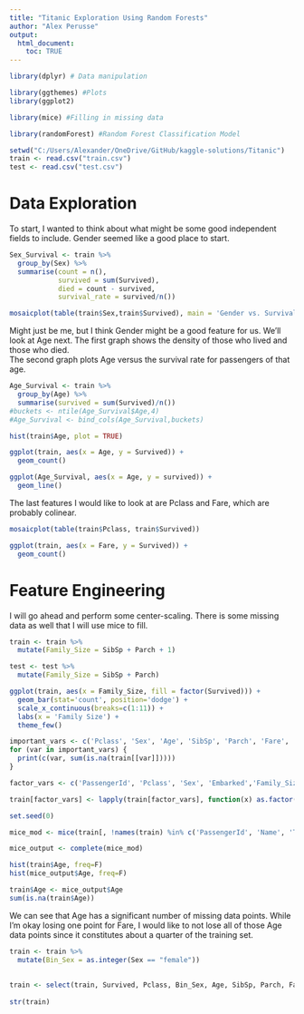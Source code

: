 ```yaml
---
title: "Titanic Exploration Using Random Forests"
author: "Alex Perusse"
output:
  html_document:
    toc: TRUE
---
```


```r
library(dplyr) # Data manipulation

library(ggthemes) #Plots
library(ggplot2)

library(mice) #Filling in missing data

library(randomForest) #Random Forest Classification Model
```

```r
setwd("C:/Users/Alexander/OneDrive/GitHub/kaggle-solutions/Titanic")
train <- read.csv("train.csv")
test <- read.csv("test.csv")
```

# Data Exploration
To start, I wanted to think about what might be some good independent fields to include.  Gender seemed like a good place to start.  

```r
Sex_Survival <- train %>%
  group_by(Sex) %>%
  summarise(count = n(),
            survived = sum(Survived),
            died = count - survived,
            survival_rate = survived/n())

mosaicplot(table(train$Sex,train$Survived), main = 'Gender vs. Survival', sub = '0 = Survived and 1 = Died')
```

Might just be me, but I think Gender might be a good feature for us.
We'll look at Age next.  The first graph shows the density of those who lived and those who died.  
The second graph plots Age versus the survival rate for passengers of that age.  

```r
Age_Survival <- train %>%
  group_by(Age) %>%
  summarise(survived = sum(Survived)/n())
#buckets <- ntile(Age_Survival$Age,4)
#Age_Survival <- bind_cols(Age_Survival,buckets)

hist(train$Age, plot = TRUE)

ggplot(train, aes(x = Age, y = Survived)) +
  geom_count()

ggplot(Age_Survival, aes(x = Age, y = survived)) +
  geom_line()
```
The last features I would like to look at are Pclass and Fare, which are probably colinear.   
```r
mosaicplot(table(train$Pclass, train$Survived))

ggplot(train, aes(x = Fare, y = Survived)) + 
  geom_count()
```
# Feature Engineering
I will go ahead and perform some center-scaling. There is some missing data as well that I will use mice to fill.

```r
train <- train %>%
  mutate(Family_Size = SibSp + Parch + 1)

test <- test %>%
  mutate(Family_Size = SibSp + Parch)

ggplot(train, aes(x = Family_Size, fill = factor(Survived))) +
  geom_bar(stat='count', position='dodge') +
  scale_x_continuous(breaks=c(1:11)) +
  labs(x = 'Family Size') +
  theme_few()
```

```r
important_vars <- c('Pclass', 'Sex', 'Age', 'SibSp', 'Parch', 'Fare', 'Embarked')
for (var in important_vars) {
  print(c(var, sum(is.na(train[[var]]))))
}

factor_vars <- c('PassengerId', 'Pclass', 'Sex', 'Embarked','Family_Size')

train[factor_vars] <- lapply(train[factor_vars], function(x) as.factor(x))

set.seed(0)

mice_mod <- mice(train[, !names(train) %in% c('PassengerId', 'Name', 'Ticket', 'Cabin', 'Family','Surname','Survived')], method='rf')

mice_output <- complete(mice_mod)

hist(train$Age, freq=F)
hist(mice_output$Age, freq=F)

train$Age <- mice_output$Age
sum(is.na(train$Age))
```
We can see that Age has a significant number of missing data points.  While I'm okay losing one point for Fare, I would like to not lose all of those Age data points since it constitutes about a quarter of the training set.

```r
train <- train %>%
  mutate(Bin_Sex = as.integer(Sex == "female"))
  
  
train <- select(train, Survived, Pclass, Bin_Sex, Age, SibSp, Parch, Fare, Embarked)
  
str(train)
```